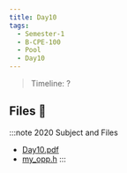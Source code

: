 ```yaml
---
title: Day10
tags:
  - Semester-1
  - B-CPE-100
  - Pool
  - Day10
---
```

> Timeline: ?


## Files 📂

:::note 2020 Subject and Files
- [Day10.pdf](https://github.com/Studio-17/Epitech-Subjects/raw/main/Semester-1/B-CPE-100/Pool/Day10/Day10.pdf)
- [my_opp.h](https://github.com/Studio-17/Epitech-Subjects/raw/main/Semester-1/B-CPE-100/Pool/Day10/my_opp.h)
:::

